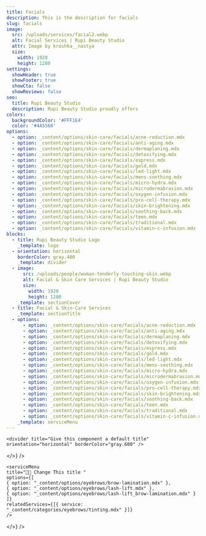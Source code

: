 ```yaml
---
title: Facials
description: This is the description for facials
slug: facials
image:
  src: /uploads/services/facial2.webp
  alt: Facial Services | Rupi Beauty Studio
  attr: Image by kroshka__nastya
  size:
    width: 1920
    height: 1280
settings:
  showHeader: true
  showFooter: true
  showCta: false
  showReviews: false
seo:
  title: Rupi Beauty Studio
  description: Rupi Beauty Studio proudly offers
colors:
  backgroundColor: '#FFF1E4'
  color: '#4A5568'
options:
  - option: _content/options/skin-care/facials/acne-reduction.mdx
  - option: _content/options/skin-care/facials/anti-aging.mdx
  - option: _content/options/skin-care/facials/dermaplaning.mdx
  - option: _content/options/skin-care/facials/detoxifying.mdx
  - option: _content/options/skin-care/facials/express.mdx
  - option: _content/options/skin-care/facials/gold.mdx
  - option: _content/options/skin-care/facials/led-light.mdx
  - option: _content/options/skin-care/facials/mens-soothing.mdx
  - option: _content/options/skin-care/facials/micro-hydra.mdx
  - option: _content/options/skin-care/facials/microdermabrasion.mdx
  - option: _content/options/skin-care/facials/oxygen-infusion.mdx
  - option: _content/options/skin-care/facials/pro-cell-therapy.mdx
  - option: _content/options/skin-care/facials/skin-brightening.mdx
  - option: _content/options/skin-care/facials/soothing-back.mdx
  - option: _content/options/skin-care/facials/teen.mdx
  - option: _content/options/skin-care/facials/traditional.mdx
  - option: _content/options/skin-care/facials/vitamin-c-infusion.mdx
blocks:
  - title: Rupi Beauty Studio Logo
    _template: logo
  - orientation: horizontal
    borderColor: gray.400
    _template: divider
  - image:
      src: /uploads/people/woman-tenderly-touching-skin.webp
      alt: Facial & Skin Care Services | Rupi Beauty Studio
      size:
        width: 1920
        height: 1280
    _template: sectionCover
  - title: Facial & Skin-Care Services
    _template: sectionTitle
  - options:
      - option: _content/options/skin-care/facials/acne-reduction.mdx
      - option: _content/options/skin-care/facials/anti-aging.mdx
      - option: _content/options/skin-care/facials/dermaplaning.mdx
      - option: _content/options/skin-care/facials/detoxifying.mdx
      - option: _content/options/skin-care/facials/express.mdx
      - option: _content/options/skin-care/facials/gold.mdx
      - option: _content/options/skin-care/facials/led-light.mdx
      - option: _content/options/skin-care/facials/mens-soothing.mdx
      - option: _content/options/skin-care/facials/micro-hydra.mdx
      - option: _content/options/skin-care/facials/microdermabrasion.mdx
      - option: _content/options/skin-care/facials/oxygen-infusion.mdx
      - option: _content/options/skin-care/facials/pro-cell-therapy.mdx
      - option: _content/options/skin-care/facials/skin-brightening.mdx
      - option: _content/options/skin-care/facials/soothing-back.mdx
      - option: _content/options/skin-care/facials/teen.mdx
      - option: _content/options/skin-care/facials/traditional.mdx
      - option: _content/options/skin-care/facials/vitamin-c-infusion.mdx
    _template: serviceMenu
---
```



<section
  title="Rupi Logo"
  settings={{
    width: "full",
    backgroundColor: "#FFF1E4",
    color: "#4A5568",
    contained: true,
    centerContent: true
  }}
  body={<>
    <logo title="Rupi Beauty Studio Logo" />

    <divider title="Give this component a default title" orientation="horizontal" borderColor="gray.600" />
  </>}
/>

<section
  title="First Section"
  settings={{ colors: { backgroundColor: "#FFF1E4", color: "#4A5568" } }}
  body={<>
    <sectionTitle title="Eyebrow Services" />

    <serviceMenu
    title="👩‍💼 Change This title "
    options={[
    { option: "_content/options/eyebrows/brow-lamination.mdx" },
    { option: "_content/options/eyebrows/lash-lift.mdx" },
    { option: "_content/options/eyebrows/lash-lift_brow-lamination.mdx" }
    ]}
    relatedServices={[{ service: "_content/categories/eyebrows/tinting.mdx" }]}
    />
  </>}
/>
